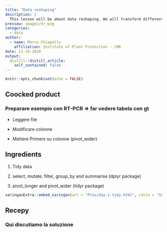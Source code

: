 ```yaml
---
title: "Data reshaping"
description: |
  This lesson will be about data reshaping. We will transform different data formats researchers are often interested in: “wide” and “long”.
preview: images/dr.png
categories:
  - data
author:
  - name: Marco Chiapello 
    affiliation: Institute of Plant Protection - CNR
date: 11-19-2020
output:
  distill::distill_article:
    self_contained: false
---
```


```r
knitr::opts_chunk$set(echo = FALSE)
```

## Coocked product

### Preparare esempio con RT-PCR => far vedere tabela con gt

- Leggere file

- Modificare colonne

- Mettere Primers su colonne (pivot_wider)

## Ingredients

1. Tidy data

1. select, mutate, filter, group_by and summarise (dplyr package)

1. pivot_longer and pivot_wider (tidyr package)

```r
xaringanExtra::embed_xaringan(url = "Pres/day-1-tidy.html", ratio = "16:9")
```


## Recepy

### Qui discutiamo la soluzione

